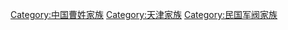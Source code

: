 [[Category:中国曹姓家族|Category:中国曹姓家族]]
[[Category:天津家族|Category:天津家族]]
[[Category:民国军阀家族|Category:民国军阀家族]]